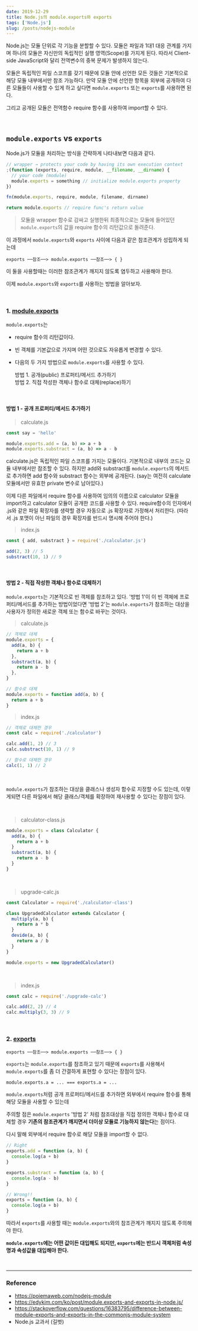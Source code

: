 ```yaml
---
date: 2019-12-29
title: Node.js의 module.exports와 exports
tags: ['Node.js']
slug: /posts/nodejs-module
---
```


Node.js는 모듈 단위로 각 기능을 분할할 수 있다. 모듈은 파일과 1대1 대응 관계를 가지며 하나의 모듈은 자신만의 독립적인 실행 영역(Scope)를 가지게 된다. 따라서 Client-side JavaScript와 달리 전역변수의 중복 문제가 발생하지 않는다.

모듈은 독립적인 파일 스코프를 갖기 때문에 모듈 안에 선언한 모든 것들은 기본적으로 해당 모듈 내부에서만 참조 가능하다. 만약 모듈 안에 선언한 항목을 외부에 공개하여 다른 모듈들이 사용할 수 있게 하고 싶다면 `module.exports` 또는 `exports`를 사용하면 된다.

그리고 공개된 모듈은 전역함수 require 함수를 사용하여 import할 수 있다.

<br />

## `module.exports` vs `exports`

Node.js가 모듈을 처리하는 방식을 간략하게 나타내보면 다음과 같다.

```js
// wrapper → protects your code by having its own execution context
;(function (exports, require, module, __filename, __dirname) {
  // your code (module)
  module.exports = something // initialize module.exports property
})

fn(module.exports, require, module, filename, dirname)

return module.exports // require func's return value
```

> 모듈을 wrapper 함수로 감싸고 실행한뒤 최종적으로는 모듈에 들어있던 `module.exports`의 값을 require 함수의 리턴값으로 돌려준다.

이 과정에서 `module.exports`와 `exports` 사이에 다음과 같은 참조관계가 성립하게 되는데

```
exports ──참조──> module.exports ──참조──> { }
```

이 둘을 사용할때는 이러한 참조관계가 깨지지 않도록 염두하고 사용해야 한다.

이제 `module.exports`와 `exports`를 사용하는 방법을 알아보자.

<br />

### 1. [module.exports](https://nodejs.org/api/modules.html#modules_module_exports)

`module.exports`는

- require 함수의 리턴값이다.
- 빈 객체를 기본값으로 가지며 어떤 것으로도 자유롭게 변경할 수 있다.
- 다음의 두 가지 방법으로 `module.exports`를 사용할 수 있다.

  방법 1. 공개(public) 프로퍼티/메서드 추가하기<br />
  방법 2. 직접 작성한 객체나 함수로 대체(replace)하기

<br />

#### 방법 1 - 공개 프로퍼티/메서드 추가하기

> calculate.js

```js
const say = 'hello'

module.exports.add = (a, b) => a + b
module.exports.substract = (a, b) => a - b
```

calculate.js은 독립적인 파일 스코프를 가지는 모듈이다. 기본적으로 내부의 코드는 모듈 내부에서만 참조할 수 있다. 하지만 add와 substract를 `module.exports`의 메서드로 추가하면 add 함수와 substract 함수는 외부에 공개된다. (say는 여전히 calculate 모듈에서만 유효한 private 변수로 남아있다.)

이제 다른 파일에서 require 함수를 사용하여 임의의 이름으로 calculator 모듈을 import하고 calculator 모듈이 공개한 코드를 사용할 수 있다. require함수의 인자에서 .js와 같은 파일 확장자를 생략할 경우 자동으로 .js 확장자로 가정해서 처리한다. (따라서 .js 포맷이 아닌 파일의 경우 확장자를 반드시 명시해 주어야 한다.)

> index.js

```js
const { add, substract } = require('./calculator.js')

add(2, 3) // 5
substract(10, 1) // 9
```

<br />

#### 방법 2 - 직접 작성한 객체나 함수로 대체하기

`module.exports`는 기본적으로 빈 객체를 참조하고 있다. '방법 1'이 이 빈 객체에 프로퍼티/메서드를 추가하는 방법이었다면 '방법 2'는 `module.exports`가 참조하는 대상을 사용자가 정의한 새로운 객체 또는 함수로 바꾸는 것이다.

> calculate.js

```js
// 객체로 대체
module.exports = {
  add(a, b) {
    return a + b
  },
  substract(a, b) {
    return a - b
  },
}

// 함수로 대체
module.exports = function add(a, b) {
  return a + b
}
```

> index.js

```js
// 객체로 대체한 경우
const calc = require('./calculator')

calc.add(1, 2) // 3
calc.substract(10, 1) // 9

// 함수로 대체한 경우
calc(1, 1) // 2
```

<br />

`module.exports`가 참조하는 대상을 클래스나 생성자 함수로 지정할 수도 있는데, 이렇게되면 다른 파일에서 해당 클래스/객체를 확장하여 재사용할 수 있다는 장점이 있다.

<br />

> calculator-class.js

```js
module.exports = class Calculator {
  add(a, b) {
    return a + b
  }
  substract(a, b) {
    return a - b
  }
}
```

<br />

> upgrade-calc.js

```js
const Calculator = require('./calculator-class')

class UpgradedCalculator extends Calculator {
  multiply(a, b) {
    return a * b
  }
  devide(a, b) {
    return a / b
  }
}

module.exports = new UpgradedCalculator()
```

<br />

> index.js

```js
const calc = require('./upgrade-calc')

calc.add(2, 2) // 4
calc.multiply(3, 3) // 9
```

<br />

### 2. [exports](https://nodejs.org/api/modules.html#modules_exports_shortcut)

```
exports ──참조──> module.exports ──참조──> { }
```

`exports`는 `module.exports`를 참조하고 있기 때문에 `exports`를 사용해서 `module.exports`를 좀 더 간결하게 표현할 수 있다는 장점이 있다.

```
module.exports.a = ... === exports.a = ...
```

`module.exports`처럼 공개 프로퍼티/메서드를 추가하면 외부에서 require 함수를 통해 해당 모듈을 사용할 수 있는데

주의할 점은 `module.exports` '방법 2' 처럼 참조대상을 직접 정의한 객체나 함수로 대체할 경우 **기존의 참조관계가 깨지면서 더이상 모듈로 기능하지 않는다**는 점이다.

다시 말해 외부에서 require 함수로 해당 모듈을 import할 수 없다.

```js
// Right
exports.add = function (a, b) {
  console.log(a + b)
}

exports.substract = function (a, b) {
  console.log(a - b)
}

// Wrong!!
exports = function (a, b) {
  console.log(a + b)
}
```

따라서 `exports`를 사용할 때는 `module.exports`와의 참조관계가 깨지지 않도록 주의해야 한다.

**`module.exports`에는 어떤 값이든 대입해도 되지만, `exports`에는 반드시 객체처럼 속성명과 속성값을 대입해야 한다.**

<br />

---

### Reference

- https://poiemaweb.com/nodejs-module
- https://edykim.com/ko/post/module.exports-and-exports-in-node.js/
- https://stackoverflow.com/questions/16383795/difference-between-module-exports-and-exports-in-the-commonjs-module-system
- Node.js 교과서 (길벗)
